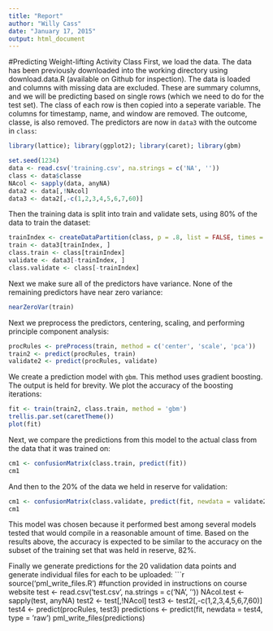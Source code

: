 ```yaml
---
title: "Report"
author: "Willy Cass"
date: "January 17, 2015"
output: html_document
---
```

#Predicting Weight-lifting Activity Class
First, we load the data. The data has been previously downloaded into the working directory
using download.data.R (available on Github for inspection). The data is loaded and columns with missing data are excluded. These are summary columns, and we will be predicting based on single rows (which we need to do for the test set). The class of each row is then copied into a seperate variable. The columns for timestamp, name, and window are removed. The outcome, classe, is also removed. The predictors are now in `data3` with the outcome in `class`:
  
```r
library(lattice); library(ggplot2); library(caret); library(gbm)
```
```r
set.seed(1234)
data <- read.csv('training.csv', na.strings = c('NA', ''))
class <- data$classe
NAcol <- sapply(data, anyNA)
data2 <- data[,!NAcol]
data3 <- data2[,-c(1,2,3,4,5,6,7,60)]
```

Then the training data is split into train and validate sets, using 80% of the data to train the dataset: 

```r
trainIndex <- createDataPartition(class, p = .8, list = FALSE, times = 1)
train <- data3[trainIndex, ]
class.train <- class[trainIndex]
validate <- data3[-trainIndex, ]
class.validate <- class[-trainIndex]
```
Next we make sure all of the predictors have variance. None of the remaining predictors have near zero variance:
```r
nearZeroVar(train)
```
Next we preprocess the predictors, centering, scaling, and performing principle component analysis:
```r
procRules <- preProcess(train, method = c('center', 'scale', 'pca'))
train2 <- predict(procRules, train)
validate2 <- predict(procRules, validate)
```
We create a prediction model with `gbm`. This method uses gradient boosting. The output is held for brevity. We plot the accuracy of the boosting iterations:
```r
fit <- train(train2, class.train, method = 'gbm')
trellis.par.set(caretTheme())
plot(fit)
```
Next, we compare the predictions from this model to the actual class from the data that it was trained on:
```r
cm1 <- confusionMatrix(class.train, predict(fit))
cm1
```
  
And then to the 20% of the data we held in reserve for validation:
```r

cm1 <- confusionMatrix(class.validate, predict(fit, newdata = validate2))
cm1
```
  
This model was chosen because it performed best among several models tested that would compile in a reasonable amount of time. Based on the results above, the accuracy is expected to be similar to the accuracy on the subset of the training set that was held in reserve, 82%.

Finally we generate predictions for the 20 validation data points and generate individual files for each to be uploaded:
```r
source('pml_write_files.R') #function provided in instructions on course website
test <- read.csv('test.csv', na.strings = c('NA', ''))
NAcol.test <- sapply(test, anyNA)
test2 <- test[,!NAcol]
test3 <- test2[,-c(1,2,3,4,5,6,7,60)]
test4 <- predict(procRules, test3)
predictions <- predict(fit, newdata = test4, type = 'raw')
pml_write_files(predictions)